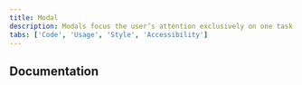 ```yaml
---
title: Modal
description: Modals focus the user’s attention exclusively on one task or piece of information via a window that sits on top of the page content.
tabs: ['Code', 'Usage', 'Style', 'Accessibility']
---
```


<ComponentCode
  name="Transactional Modal"
  component="modal"
  variation="modal"
  hasReactVersion="modal--default"
  hasVueVersion="modal--buttons"
  hasAngularVersion="?path=/story/modal--transactional"
  codepen="QPNEOv"
/>
<ComponentCode
  name="Passive Modal"
  component="modal"
  variation="modal--nofooter"
  hasReactVersion="modal--default"
  hasVueVersion="modal--default"
  hasAngularVersion="?path=/story/modal--passive"
  codepen="bJpeag"
/>
<ComponentCode
  name="Danger Modal"
  component="modal"
  variation="modal--danger"
  hasReactVersion="modal--default"
  hasVueVersion="modal--danger"
  hasAngularVersion="?path=/story/modal--transactional&knob-modalType=danger&knob-modalLabel=optional label&knob-modalTitle=Delete service from application&knob-modalContent=Are you sure you want to remove the Speech to Text service from the node-test app?"
  codepen="YMqWaK"
/>

<ComponentCode
  name="Input Modal"
  component="modal"
  variation="modal--input"
  hasReactVersion="modal--default"
  hasVueVersion="modal--with-input"
  codepen="MRyeVV"></ComponentCode>

## Documentation

<ComponentDocs component="modal"></ComponentDocs>
